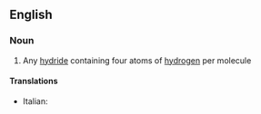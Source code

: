 ==English==

===Noun===
{{en-noun}}

#{{inorganic chemistry}} Any [[hydride]] containing four atoms of [[hydrogen]] per molecule

====Translations====
{{trans-top|tetrahydride}}
*Italian: {{t|it|tetraidruro|m}}
{{trans-mid}}

{{trans-bottom}}